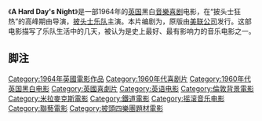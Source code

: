 {{about|电影|同名原声带专辑|一夜狂欢|同名歌曲|A Hard Day's Night (歌曲)}}
{{Infobox film
| name           = 一夜狂歡(電影)
| image          = 
| border         = yes
| image_size     =
| caption        = Cinema poster
| director       = [[Richard_Lester|Richard Lester]]
| producer       = [[Walter_Shenson|Walter Shenson]]
| writer         = [[Alun_Owen|Alun Owen]]
| narrator       =
| starring       = [[John_Lennon|John Lennon]]<br>[[Paul_McCartney|Paul McCartney]]<br> [[George_Harrison|George Harrison]]<br> [[Ringo_Starr|Ringo Starr]]<br>[[Wilfrid_Brambell|Wilfrid Brambell]]<br/>[[Norman_Rossington|Norman Rossington]]<br/>[[John_Junkin|John Junkin]]<br/>[[Victor_Spinetti|Victor Spinetti]]<br/>[[Maggie_d'Abo|Maggie d'Abo]]
| music          = [[The_Beatles|The Beatles]]<br/>[[George_Martin|George Martin]]
| cinematography = [[Gilbert_Taylor|Gilbert Taylor]] |
| editing        = [[John_Jympson|John Jympson]]
| studio         = Proscenium Films<br/>Walter Shenson Films<br/>Maljack Productions
| distributor    = [[United_Artists|United Artists]]
| released       = 6 July 1964 (UK)
| runtime        = 87 minutes
| country        = United Kingdom
| language       = English
| budget         = £189,000<ref name="walker">Alexander Walker, ''Hollywood, England'', Stein and Day, 1974 p241</ref>
| gross          = $12,299,668<ref>[http://www.the-numbers.com/movies/1964/0HRDD.php Box Office Information for ''A Hard Day's Night''.] {{Wayback|url=http://www.the-numbers.com/movies/1964/0HRDD.php |date=20140303221328 }} The Numbers. Retrieved April 30, 2013.</ref>
}}
《'''A Hard Day's Night'''》是一部1964年的[[英国|英国]]黑白[[音樂劇|音樂]][[喜劇電影|喜剧]]电影，在“披头士狂热”的高峰期由{{link-en|理查德·莱斯特|Richard Lester}}导演，[[披头士乐队|披头士乐队]]主演。本片编剧为{{link-en|阿伦·欧文|Alun Owen}}，原版由[[美联|美联公司]]发行。这部电影描写了乐队生活中的几天，被认为是史上最好、最有影响力的音乐电影之一。

==脚注==
{{Reflist|2}}

[[Category:1964年英國電影作品|Category:1964年英國電影作品]]
[[Category:1960年代喜剧片|Category:1960年代喜剧片]]
[[Category:1960年代英国黑白电影|Category:1960年代英国黑白电影]]
[[Category:英國喜劇片|Category:英國喜劇片]]
[[Category:英语电影|Category:英语电影]]
[[Category:倫敦背景電影|Category:倫敦背景電影]]
[[Category:米拉麥克斯電影|Category:米拉麥克斯電影]]
[[Category:鐵道電影|Category:鐵道電影]]
[[Category:摇滚音乐电影|Category:摇滚音乐电影]]
[[Category:聯藝電影|Category:聯藝電影]]
[[Category:披頭四樂團題材電影|Category:披頭四樂團題材電影]]